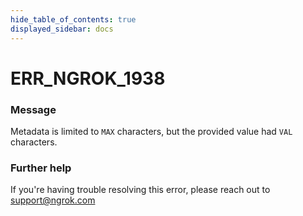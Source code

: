 ```yaml
---
hide_table_of_contents: true
displayed_sidebar: docs
---
```



# ERR_NGROK_1938

### Message
Metadata is limited to `MAX` characters, but the provided value had `VAL` characters.

<ErrorDetails error='err_ngrok_1938' />


### Further help
If you're having trouble resolving this error, please reach out to [support@ngrok.com](mailto:support@ngrok.com?subject=Help%20with%20ERR_NGROK_1938)


